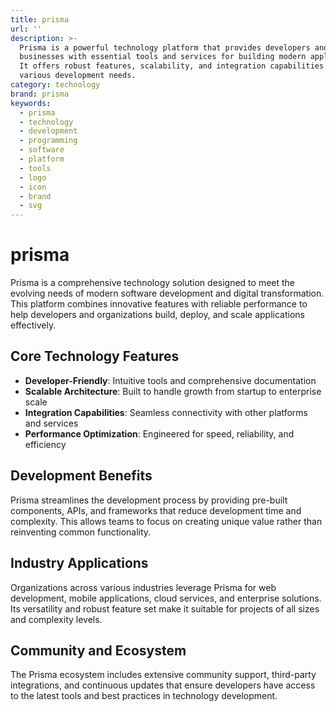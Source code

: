 ```yaml
---
title: prisma
url: ''
description: >-
  Prisma is a powerful technology platform that provides developers and
  businesses with essential tools and services for building modern applications.
  It offers robust features, scalability, and integration capabilities for
  various development needs.
category: technology
brand: prisma
keywords:
  - prisma
  - technology
  - development
  - programming
  - software
  - platform
  - tools
  - logo
  - icon
  - brand
  - svg
---
```


# prisma

Prisma is a comprehensive technology solution designed to meet the evolving needs of modern software development and digital transformation. This platform combines innovative features with reliable performance to help developers and organizations build, deploy, and scale applications effectively.

## Core Technology Features

- **Developer-Friendly**: Intuitive tools and comprehensive documentation
- **Scalable Architecture**: Built to handle growth from startup to enterprise scale
- **Integration Capabilities**: Seamless connectivity with other platforms and services
- **Performance Optimization**: Engineered for speed, reliability, and efficiency

## Development Benefits

Prisma streamlines the development process by providing pre-built components, APIs, and frameworks that reduce development time and complexity. This allows teams to focus on creating unique value rather than reinventing common functionality.

## Industry Applications

Organizations across various industries leverage Prisma for web development, mobile applications, cloud services, and enterprise solutions. Its versatility and robust feature set make it suitable for projects of all sizes and complexity levels.

## Community and Ecosystem

The Prisma ecosystem includes extensive community support, third-party integrations, and continuous updates that ensure developers have access to the latest tools and best practices in technology development.
